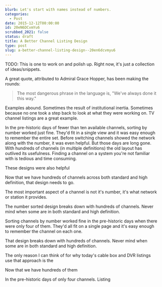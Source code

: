 ```yaml
---
blurb: Let's start with names instead of numbers.
categories:
  - Post
date: 2015-12-12T00:00:00
id: 20eN6DCvmYu6
scrubbed_2021: false
status: draft
title: A Better Channel Listing Design
type: post
slug: a-better-channel-listing-design--20en6dcvmyu6
---
```



TODO: This is one to work on and polish up. Right now, it's just a collection of ideas/snippets.


A great quote, attributed to Admiral Grace Hopper, has been making the rounds:

> The most dangerous phrase in the language is, "We've always done it this way."

Examples abound. Sometimes the result of institutional inertia. Sometimes because no one took a step back to look at what they were working on. TV channel listings are a great example. 

In the pre-historic days of fewer than ten available channels, sorting by number worked just fine. They'd fit in a single view and it was easy enough to remember the entire set. Before switching channels showed the network along with the number, it was even helpful. But those days are long gone. With hundreds of channels (in multiple definitions) the old layout has outlived its usefulness. Finding a channel on a system you're not familiar with is tedious and time consuming. 






These designs were also helpful




Now that we have hundreds of channels across both standard and high definition, that design needs to go. 




The most important aspect of a channel is not it's number, it's what network or station it provides. 



The number sorted design breaks down with hundreds of channels. Never mind when some are in both standard and high definition. 


Sorting channels by number worked fine in the pre-historic days when there were only four of them. They'd all fit on a single page and it's easy enough to remember the channel on each one. 



That design breaks down with hundreds of channels. Never mind when some are in both standard and high definition. 



The only reason I can think of for why today's cable box and DVR listings use that approach is the 





Now that we have hundreds of them



In the pre-historic days of only four channels. Listing
